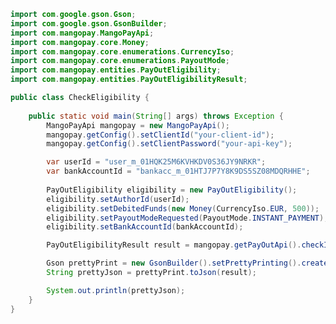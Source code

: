 ```java Java 
import com.google.gson.Gson;
import com.google.gson.GsonBuilder;
import com.mangopay.MangoPayApi;
import com.mangopay.core.Money;
import com.mangopay.core.enumerations.CurrencyIso;
import com.mangopay.core.enumerations.PayoutMode;
import com.mangopay.entities.PayOutEligibility;
import com.mangopay.entities.PayOutEligibilityResult;

public class CheckEligibility {
    
    public static void main(String[] args) throws Exception {
        MangoPayApi mangopay = new MangoPayApi();
        mangopay.getConfig().setClientId("your-client-id");
        mangopay.getConfig().setClientPassword("your-api-key");

        var userId = "user_m_01HQK25M6KVHKDV0S36JY9NRKR";
        var bankAccountId = "bankacc_m_01HTJ7P7Y8K9DS5SZ08MDQRHHE";
        
        PayOutEligibility eligibility = new PayOutEligibility();
        eligibility.setAuthorId(userId);
        eligibility.setDebitedFunds(new Money(CurrencyIso.EUR, 500));
        eligibility.setPayoutModeRequested(PayoutMode.INSTANT_PAYMENT);
        eligibility.setBankAccountId(bankAccountId);

        PayOutEligibilityResult result = mangopay.getPayOutApi().checkInstantPayoutEligibility(null, eligibility);

        Gson prettyPrint = new GsonBuilder().setPrettyPrinting().create();
        String prettyJson = prettyPrint.toJson(result);

        System.out.println(prettyJson);
    }
}
```